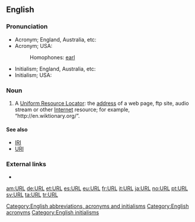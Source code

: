 ==English==

===Pronunciation===
* Acronym; England, Australia, etc: {{IPA|/ɜːl/}}
* Acronym; USA: {{IPA|/ɝl/}}
*: {{rhymes|ɜː(r)l}}
*: Homophones: [[earl]]
* Initialism; England, Australia, etc: {{IPA|/ˈjuːˌɑːˌrel/}}
* Initialism; USA: {{IPA|/ˈjuːˌɑːrˌel/}}

===Noun===
{{en-noun}}

# A [[Uniform Resource Locator]]: the [[address]] of a web page, ftp site, audio stream or other [[Internet]] resource; for example, “<nowiki>http://en.wiktionary.org/</nowiki>”.

====See also====
* [[IRI]]
* [[URI]]

===External links===
* {{pedialite}}

[[Category:English abbreviations, acronyms and initialisms]]
[[Category:English acronyms]]
[[Category:English initialisms]]

[[am:URL]]
[[de:URL]]
[[et:URL]]
[[es:URL]]
[[eu:URL]]
[[fr:URL]]
[[it:URL]]
[[ja:URL]]
[[no:URL]]
[[pt:URL]]
[[sv:URL]]
[[ta:URL]]
[[tr:URL]]